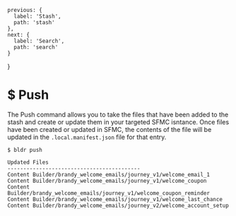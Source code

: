 

    previous: {
      label: 'Stash',
      path: 'stash'
    },
    next: {
      label: 'Search',
      path: 'search'
    }
  }

# $ Push

The Push command allows you to take the files that have been added to the stash and create or update them in your targeted SFMC isntance. Once files have been created or updated in SFMC, the contents of the file will be updated in the `.local.manifest.json` file for that entry.

```
$ bldr push

Updated Files          
------------------------------------------
Content Builder/brandy_welcome_emails/journey_v1/welcome_email_1                                                      
Content Builder/brandy_welcome_emails/journey_v1/welcome_coupon                                                     
Content Builder/brandy_welcome_emails/journey_v1/welcome_coupon_reminder                                                  
Content Builder/brandy_welcome_emails/journey_v1/welcome_last_chance                                             
Content Builder/brandy_welcome_emails/journey_v2/welcome_account_setup  
```

<br />

